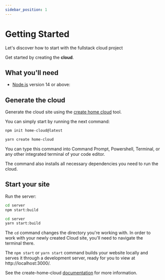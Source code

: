 ```yaml
---
sidebar_position: 1
---
```



# Getting Started

Let's discover how to start with the fullstack cloud project

Get started by creating the **cloud**.

## What you'll need

- [Node.js](https://nodejs.org/en/download/) version 14 or above:

## Generate the cloud

Generate the cloud site using the [create home cloud](https://www.npmjs.com/package/create-home-cloud) tool.

You can simply start by running the next command:

<Tabs>
<TabItem value="npm" label="npm">

```bash
npm init home-cloud@latest
```

</TabItem>
<TabItem value="yarn" label="Yarn">

```bash
yarn create home-cloud
```

</TabItem>

</Tabs>

You can type this command into Command Prompt, Powershell, Terminal, or any other integrated terminal of your code editor.

The command also installs all necessary dependencies you need to run the cloud.

## Start your site

Run the server:

<Tabs>
<TabItem value="npm" label="npm">

```bash
cd server
npm start:build
```

</TabItem>
<TabItem value="yarn" label="Yarn">

```bash
cd server
yarn start:build
```

</TabItem>

</Tabs>

The `cd` command changes the directory you're working with. In order to work with your newly created Cloud site, you'll need to navigate the terminal there.

The `npm start` or `yarn start` command builds your website locally and serves it through a development server, ready for you to view at http://localhost:3000/.

See the create-home-cloud [documentation](./create-home-cloud) for more information.
